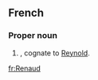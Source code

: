 ==French==

===Proper noun===
{{infl|fr|proper noun|g=m}}

# {{given name|male||fr:}}, cognate to [[Reynold]].

[[fr:Renaud]]